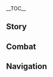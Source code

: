 {{CharacterTabs}}
{{LanguageTabs}}
{{Stub|1={{Meta/VO|tl=1|rm=1|Japanese}}}}
__TOC__
==Story==
{{VO/Story
|character           = {{ROOTPAGENAME}}
|language            = ja
|name                = ディオナ

|vo_01_01_title      = 初めまして…
|vo_01_01_subtitle   = Hello
|vo_01_01_file       = VO_{language}{character} Hello.ogg
|vo_01_01_tx         = 「キャッツテール」の看板バーテンダー、ディオナ。あたしのギャラはすっごく高いんだから…うん？あなた…お酒を飲みに来たわけじゃないの？んん…ど、どうしてもっていうなら…その誘い、受けてあげてもいいかな。
|vo_01_01_rm         = 
|vo_01_01_tl         = 

|vo_02_01_title      = 世間話・リラックス
|vo_02_01_subtitle   = Chat: Relax
|vo_02_01_file       = VO_{language}{character} Chat - Relax.ogg
|vo_02_01_tx         = ん～気持ちいい、体もほぐれてきた！
|vo_02_01_rm         = 
|vo_02_01_tl         = 
|vo_02_02_title      = 世間話・考え
|vo_02_02_subtitle   = Chat: Thinking
|vo_02_02_file       = VO_{language}{character} Chat - Thinking.ogg
|vo_02_02_tx         = トカゲのしっぽ、コショウ、星螺…「頭が炸裂しそうなまずいお酒」を作るにはまだ何かが足りない。
|vo_02_02_rm         = 
|vo_02_02_tl         = 
|vo_02_03_title      = 世間話・待ち合わせ
|vo_02_03_subtitle   = Chat: Waiting
|vo_02_03_file       = VO_{language}{character} Chat - Waiting.ogg
|vo_02_03_tx         = べ、別にあなたを待ってたわけじゃない。ちょうど休憩中だったの！
|vo_02_03_rm         = 
|vo_02_03_tl         = 

<!-- Weather -->
|vo_03_01_title      = 雨の日…
|vo_03_01_subtitle   = When It Rains
|vo_03_01_file       = VO_{language}{character} When It Rains.ogg
|vo_03_01_tx         = 雨は嫌い…部屋に入ろう。え？服が濡れたら面倒でしょ！水が怖いとかじゃないにゃ！
|vo_03_01_rm         = 
|vo_03_01_tl         = 
|vo_03_02_title      = 雷の日…
|vo_03_02_subtitle   = When Thunder Strikes
|vo_03_02_file       = VO_{language}{character} When Thunder Strikes.ogg
|vo_03_02_tx         = えっ！？…震えてにゃい！ない！…うぅ～…
|vo_03_02_rm         = 
|vo_03_02_tl         = 
|vo_03_03_title      = 雪の日・雪遊び
|vo_03_03_subtitle   = When It Snows: Playtime
|vo_03_03_file       = VO_{language}{character} When It Snows - Playtime.ogg
|vo_03_03_tx         = この冷たい感触、にゃっ…すごい、面白い！
|vo_03_03_rm         = 
|vo_03_03_tl         = 
|vo_03_04_title      = 雪の日・雪見
|vo_03_04_subtitle   = When It Snows: Viewing
|vo_03_04_file       = VO_{language}{character} When It Snows - Viewing.ogg
|vo_03_04_tx         = 真白な雪が風で舞ってる、きれい。隣、あたしの隣はまだ空いてるよ。
|vo_03_04_rm         = 
|vo_03_04_tl         = 
|vo_03_05_title      = 晴れの日…
|vo_03_05_subtitle   = When the Sun Is Out
|vo_03_05_file       = VO_{language}{character} When the Sun Is Out.ogg
|vo_03_05_tx         = ほら、日光浴に行こう…あ、あれ、行かないの？じゃあ、あたし一人でいくから…うー、最後の確認！ほんとに行かないの！？
|vo_03_05_rm         = 
|vo_03_05_tl         = 

|vo_04_01_title      = おはよう…
|vo_04_01_subtitle   = Good Morning
|vo_04_01_file       = VO_{language}{character} Good Morning.ogg
|vo_04_01_tx         = おはよう、棚にあるドジョウの塩漬けを持ってきて——よーし、今からモンドの酒造業を破壊するにゃ！
|vo_04_01_rm         = 
|vo_04_01_tl         = 
|vo_04_02_title      = こんにちは・奇妙な音
|vo_04_02_subtitle   = Good Afternoon: Strange Noises
|vo_04_02_file       = VO_{language}{character} Good Afternoon - Strange Noises.ogg
|vo_04_02_tx         = ～～～～ッ！な、なにも！なにも聞こえてにゃいよね！
|vo_04_02_rm         = 
|vo_04_02_tl         = 
|vo_04_03_title      = こんにちは・缶詰め
|vo_04_03_subtitle   = Good Afternoon: Canned Food
|vo_04_03_file       = VO_{language}{character} Good Afternoon - Canned Food.ogg
|vo_04_03_tx         = …このお魚の缶詰は、あたしが我慢してとっといたものなんだから。も、もう！こっち見ないで！ひ、一口…一口だけならあげる。
|vo_04_03_rm         = 
|vo_04_03_tl         = 
|vo_04_04_title      = こんばんは…
|vo_04_04_subtitle   = Good Evening
|vo_04_04_file       = VO_{language}{character} Good Evening.ogg
|vo_04_04_tx         = 失敗…またやらかしちゃった…みんな楽しそうに飲んでた、ううー…気休めならやめて、そんなのいらないから…
|vo_04_04_rm         = 
|vo_04_04_tl         = 
|vo_04_05_title      = おやすみ…
|vo_04_05_subtitle   = Good Night
|vo_04_05_file       = VO_{language}{character} Good Night.ogg
|vo_04_05_tx         = あなた、猫の暗視能力を持ってないでしょ、夜道は大丈夫なの？なんなら家まで送ってあげてもいいけど…えっ？街灯がある？…お、送るだなんて誰も言ってにゃいよ、ほら早く帰った帰った。
|vo_04_05_rm         = 
|vo_04_05_tl         = 

|vo_05_01_title      = ディオナ自身について…
|vo_05_01_subtitle   = About {character}
|vo_05_01_file       = VO_{language}{character} About {character}.ogg
|vo_05_01_tx         = 耳と尻尾はアクセサリーなんかじゃなくて、「カッツェレイン一族」の血統の象徴よ、あなた田舎者なの？その手…何をするつもり？うぅ…仕方ないわね、耳なら少しくらい触らせてやっても…でも尻尾、尻尾は絶対ダメだからにゃ！
|vo_05_01_rm         = 
|vo_05_01_tl         = 

|vo_06_01_title      = 飲み物について…
|vo_06_01_subtitle   = About Us: Drinks
|vo_06_01_file       = VO_{language}{character} About Us - Drinks.ogg
|vo_06_01_tx         = ノンアルコールドリンクが飲みたい？作るのは難しくないけど、意味が全くないでしょ。だって成功であれ失敗であれ、モンドの酒造業を破壊する目標とは関係ないもん。あたしは作らないよ。
|vo_06_01_rm         = 
|vo_06_01_tl         = 
|vo_06_02_title      = VIPルートについて…
|vo_06_02_subtitle   = About Us: VIP Channels
|vo_06_02_friendship = 6
|vo_06_02_file       = VO_{language}{character} About Us - VIP Channels.ogg
|vo_06_02_tx         = はい、これは「偉大なる夏日幻想憂鬱珊瑚気泡茶」だよ。暇つぶしに作ったの…人気商品？行列ができる一品？なに言ってるの、し、知らにゃい！
|vo_06_02_rm         = 
|vo_06_02_tl         = 
|vo_06_03_title      = 話し相手の需要について…
|vo_06_03_subtitle   = About Us: The Need to Chat
|vo_06_03_friendship = 6
|vo_06_03_file       = VO_{language}{character} About Us - The Need to Chat.ogg
|vo_06_03_tx         = う～…えっと…もしあなたが寂しくなったら、あたしが相手してあげてもいいよ。あたし色んなこと知ってるよ！良い…なんだっけ、良い話し相手になれるんだから！うんうん、だから、もっとあたしと喋ってよ…
|vo_06_03_rm         = 
|vo_06_03_tl         = 
|vo_06_04_title      = 好奇心について…
|vo_06_04_subtitle   = About Us: Curiosity
|vo_06_04_friendship = 6
|vo_06_04_file       = VO_{language}{character} About Us - Curiosity.ogg
|vo_06_04_tx         = なになに、あなた何持ってるの？ちょっと見せて！もしかしてこれを入れたらすごーくまずいお酒が作れるかも…え？なーんだ、ちょっと変わったキノコか、つまんないの。
|vo_06_04_rm         = 
|vo_06_04_tl         = 

|vo_07_01_title      = 「神の目」について・遺伝
|vo_07_01_subtitle   = About the [[Vision]]: Heirloom
|vo_07_01_friendship = 3
|vo_07_01_file       = VO_{language}{character} About the Vision - Heirloom.ogg
|vo_07_01_tx         = あたしの「神の目」の由来？フン、これはカッツェレイン一族の遺伝だよ…へ？ドゥラフさんは神の目を持ってないって？えっと——バレたにゃ！！
|vo_07_01_rm         = 
|vo_07_01_tl         = 
|vo_07_02_title      = 「神の目」について・由来
|vo_07_02_subtitle   = About the [[Vision]]: Origin
|vo_07_02_friendship = 5
|vo_07_02_file       = VO_{language}{character} About the Vision - Origin.ogg
|vo_07_02_tx         = なんで教えなきゃいけないのよ！ふん…まあいいわ、そんなにしつこく聞くなら…友達だし教えてあげる。あの日、狩猟に出たパパは危うく大変な目に遭うとこだった。大雨の中、あたしはパパを救い出すこと以外何も考えてなかった…はい！おわりっ！もういいでしょ！
|vo_07_02_rm         = 
|vo_07_02_tl         = 
|vo_07_03_title      = シェアしたいこと…
|vo_07_03_subtitle   = Something to Share
|vo_07_03_file       = VO_{language}{character} Something to Share.ogg
|vo_07_03_tx         = ドラゴンスパインには珍しい品種の花が咲いてるかな。「致命的な苦味を持つ」花とか「少量だけでも唇が痺れる」花とか。いっぱい採って！それで、ククク…
|vo_07_03_rm         = 
|vo_07_03_tl         = 
|vo_07_04_title      = 興味のあること…
|vo_07_04_subtitle   = Interesting Things
|vo_07_04_file       = VO_{language}{character} Interesting Things.ogg
|vo_07_04_tx         = あたし…蝶々を捕まえる腕は一流だにゃ！ばっ、違うわよ！——お酒に入れてまずくするために捕まえるの！飼い猫なんかと一緒にしないでほしいにゃ！
|vo_07_04_rm         = 
|vo_07_04_tl         = 

|vo_08_01_title      = ディルックについて…
|vo_08_01_subtitle   = About [[Diluc]]
|vo_08_01_friendship = 4
|vo_08_01_file       = VO_{language}{character} About Diluc.ogg
|vo_08_01_tx         = アイツ…ディルックはあたしが一番嫌いなやつ！ディルックさえいなくなればモンドの酒造業もなくなるのに。モンドの酒造業がなければ、パパもお酒を飲まなくなる…そしたら、もっとあたしと一緒にいてくれ…な、なんでもにゃい…！
|vo_08_01_rm         = 
|vo_08_01_tl         = 
|vo_08_02_title      = ガイアについて…
|vo_08_02_subtitle   = About [[Kaeya]]
|vo_08_02_friendship = 4
|vo_08_02_file       = VO_{language}{character} About Kaeya.ogg
|vo_08_02_tx         = あたしのことを守ってくれるあのガイアまであたしの嫌いな酒が好きなの！そう、あのいつもニコニコしゃべる人だよ！一旦飲み始めたら止まらないんだから。ったく！
|vo_08_02_rm         = 
|vo_08_02_tl         = 
|vo_08_03_title      = ウェンティについて…
|vo_08_03_subtitle   = About [[Venti]]
|vo_08_03_friendship = 4
|vo_08_03_file       = VO_{language}{character} About Venti.ogg
|vo_08_03_tx         = ウェンティ？よく知らない。でも吟遊詩人と言えば、酔っぱらいと歌ったり場を盛り上げたりする人たちだよね？じゃあ嫌い！嫌い嫌い大嫌い…
|vo_08_03_rm         = 
|vo_08_03_tl         = 
|vo_08_04_title      = バーバラについて…
|vo_08_04_subtitle   = About [[Barbara]]
|vo_08_04_friendship = 4
|vo_08_04_file       = VO_{language}{character} About Barbara.ogg
|vo_08_04_tx         = バーバラさんのファンは、みんな優しくて良い人だよ…羨ましいな…なんであたしのファンはおっさんだらけなの。う～やだ…もう、もぉ～いい！
|vo_08_04_rm         = 
|vo_08_04_tl         = 
|vo_08_05_title      = ジンについて…
|vo_08_05_subtitle   = About [[Jean]]
|vo_08_05_friendship = 4
|vo_08_05_file       = VO_{language}{character} About Jean.ogg
|vo_08_05_tx         = 騎士団の代理団長、う～ん…お酒を飲まないちゃんとした大人だね…そういった人はめったにいないけど、でもなんか真面目過ぎる。っていうか、騎士団のみんなはあたしに過保護すぎない？
|vo_08_05_rm         = 
|vo_08_05_tl         = 
|vo_08_06_title      = アルベドについて…
|vo_08_06_subtitle   = About [[Albedo]]
|vo_08_06_friendship = 4
|vo_08_06_file       = VO_{language}{character} About Albedo.ogg
|vo_08_06_tx         = 首席錬金術師様？んん…どうやっても美味しいお酒を作っちゃうこのあたしの体質を…彼なら解明できないかな…
|vo_08_06_rm         = 
|vo_08_06_tl         = 
|vo_08_07_title      = リサについて…
|vo_08_07_subtitle   = About [[Lisa]]
|vo_08_07_friendship = 4
|vo_08_07_file       = VO_{language}{character} About Lisa.ogg
|vo_08_07_tx         = リサ姉さんはすっごく良い人！すごく優しいよね！なのにお姉さんもお酒を飲むんだよ！ううう…なんでよ…モンドはもう救いようがないにゃ…
|vo_08_07_rm         = 
|vo_08_07_tl         = 
|vo_08_08_title      = 香菱について…
|vo_08_08_subtitle   = About [[Xiangling]]
|vo_08_08_friendship = 4
|vo_08_08_file       = VO_{language}{character} About Xiangling.ogg
|vo_08_08_tx         = 香菱に「口当たりが最悪な食べ物の組み合わせ」を教えてもらったことがあるの。作ったら絶対にまずいよって、彼女は太鼓判を押してたけど…全然、全然ダメだった。「おかわり」って単語をあたしは猫耳にたこができるくらい聞いたにゃ！もう…
|vo_08_08_rm         = 
|vo_08_08_tl         = 
|vo_08_09_title      = クレーについて…
|vo_08_09_subtitle   = About [[Klee]]
|vo_08_09_friendship = 4
|vo_08_09_file       = VO_{language}{character} About Klee.ogg
|vo_08_09_tx         = クレーちゃんが遊びに来る時は、いつも店から離れたところに連れていくの。お酒と爆弾…本当に危ないにゃ！…モンドの酒造業を破壊するにしても、あたしは正々堂々とやるんだから！
|vo_08_09_rm         = 
|vo_08_09_tl         = 
|vo_08_10_title      = 父について…
|vo_08_10_subtitle   = About [[Draff|Her Father]]
|vo_08_10_friendship = 4
|vo_08_10_file       = VO_{language}{character} About Her Father.ogg
|vo_08_10_tx         = パパはあたしが一番尊敬してる人！パパは一番すごい！でも…お酒を飲んだパパは、うう…ああ——やっぱり早くモンドの酒造業を終わらせないと！もうおしゃべりの時間はおわりにゃ！
|vo_08_10_rm         = 
|vo_08_10_tl         = 

|vo_09_01_title      = ディオナを知る・１
|vo_09_01_subtitle   = More About {character}: I
|vo_09_01_file       = VO_{language}{character} More About {character} - 01.ogg
|vo_09_01_tx         = 「バーテンダー」は忙しい身だから！たとえ勤務時間じゃなくてもレシピの研究をするの。だから用事がないなら邪魔しないで。
|vo_09_01_rm         = 
|vo_09_01_tl         = 
|vo_09_02_title      = ディオナを知る・２
|vo_09_02_subtitle   = More About {character}: II
|vo_09_02_friendship = 3
|vo_09_02_file       = VO_{language}{character} More About {character} - 02.ogg
|vo_09_02_tx         = あなたまで…あの嫌な酔っぱらいたちみたいに、あたしに猫のマネをしてほしいとか思ってないよね？やだ、絶対やだからね。あたしは耳をピクピクさせたり、伸びをしたりするペットじゃないの！あたしは…そう、あたしは…「酒造業キラー」にゃ！
|vo_09_02_rm         = 
|vo_09_02_tl         = 
|vo_09_03_title      = ディオナを知る・３
|vo_09_03_subtitle   = More About {character}: III
|vo_09_03_friendship = 4
|vo_09_03_file       = VO_{language}{character} More About {character} - 03.ogg
|vo_09_03_tx         = なんであたしが「酒造業キラー」から「キャッツテール」の看板バーテンダーになったかって？あ、あなたわざと聞いてるでしょ！あたしをバカにしてるの？うう～…あなた嫌い！もうドリンク作ってやんない、水もあげない！
|vo_09_03_rm         = 
|vo_09_03_tl         = 
|vo_09_04_title      = ディオナを知る・４
|vo_09_04_subtitle   = More About {character}: IV
|vo_09_04_friendship = 5
|vo_09_04_file       = VO_{language}{character} More About {character} - 04.ogg
|vo_09_04_tx         = も、もうあたしを怒らせないでよね。いくらあたしが寛容だからって、何をやってもいいわけじゃないんだから！警告しとく、あたしは怒ったら噛むから！にゃ！にゃ！あなたには噛まないかもしれないけど…
|vo_09_04_rm         = 
|vo_09_04_tl         = 
|vo_09_05_title      = ディオナを知る・５
|vo_09_05_subtitle   = More About {character}: V
|vo_09_05_friendship = 6
|vo_09_05_file       = VO_{language}{character} More About {character} - 05.ogg
|vo_09_05_tx         = あたしとあなた…もう親友でしょ、ね？あたし少しだけ覚えてる…昔もこんな友達がいた。でもあれは夢だったのかもって…ちょっと手を貸して、はむ、うん…暖かい。ペロペロ、これでよし、夢になって無くならないように…
|vo_09_05_rm         = 
|vo_09_05_tl         = 

|vo_10_01_title      = ディオナの趣味…
|vo_10_01_subtitle   = {character}'s Hobbies
|vo_10_01_file       = VO_{language}{character} Hobbies.ogg
|vo_10_01_tx         = あたしは狩りが好き。獲物を追い詰めれるのがあたしの強みなの！でも外は危ないから、頼もしい大人が一緒にいないと森には入っちゃダメだってパパに言われた。あなた、頼もしい大人だよね？
|vo_10_01_rm         = 
|vo_10_01_tl         = 
|vo_10_02_title      = ディオナの悩み…
|vo_10_02_subtitle   = {character}'s Troubles
|vo_10_02_file       = VO_{language}{character} Troubles.ogg
|vo_10_02_tx         = むぅ…どうすればまずいお酒を作れるのかな…期待してたあの悪夢のような配合——「醤油牛乳絶雲の唐辛子と蒲公英の種の特製ドリンク」でも「ディオナちゃんまた腕が上がったな」って褒められた。うう…でも負けない…
|vo_10_02_rm         = 
|vo_10_02_tl         = 
|vo_10_03_title      = 好きな食べ物…
|vo_10_03_subtitle   = Favorite Food
|vo_10_03_file       = VO_{language}{character} Favorite Food.ogg
|vo_10_03_tx         = お魚が好き！主食としてのお魚…パパがさばいたお魚！でも…おつまみとしてのお魚は嫌い、あれはお魚への冒涜にゃ！
|vo_10_03_rm         = 
|vo_10_03_tl         = 
|vo_10_04_title      = 嫌いな食べ物…
|vo_10_04_subtitle   = Least Favorite Food
|vo_10_04_file       = VO_{language}{character} Least Favorite Food.ogg
|vo_10_04_tx         = ニンジン、ジャガイモ、タマネギ、トマト…ああいうのは味があんまり好きじゃない。だってあたし、野菜が嫌いなんだもん！
|vo_10_04_rm         = 
|vo_10_04_tl         = 

<!-- Receiving a Gift -->
|vo_11_01_title      = 贈り物を受け取る·1
|vo_11_01_subtitle   = Receiving a Gift: I
|vo_11_01_file       = VO_{language}{character} Receiving a Gift - 01.ogg
|vo_11_01_tx         = 美味しい…その、ただ聞いてみるだけだけど、また作ってくれる？
|vo_11_01_rm         = 
|vo_11_01_tl         = 

|vo_11_02_title      = 贈り物を受け取る·2
|vo_11_02_subtitle   = Receiving a Gift: II
|vo_11_02_file       = VO_{language}{character} Receiving a Gift - 02.ogg
|vo_11_02_tx         = 美味しいものを食べさせてくれたからって、あたしがすりすりするとか思ってないよね…
|vo_11_02_rm         = 
|vo_11_02_tl         = 

|vo_11_03_title      = 贈り物を受け取る·3
|vo_11_03_subtitle   = Receiving a Gift: III
|vo_11_03_file       = VO_{language}{character} Receiving a Gift - 03.ogg
|vo_11_03_tx         = もう…あたしは道端の野良猫じゃにゃいんだからね！
|vo_11_03_rm         = 
|vo_11_03_tl         = 

|vo_12_01_title      = 誕生日…
|vo_12_01_subtitle   = Birthday
|vo_12_01_file       = VO_{language}{character} Birthday.ogg
|vo_12_01_tx         = フライドフィッシュとあたしの特製ソースだよ、どーぞ。<br />…変なものなんか入れてないにゃ！あたしが本気を出せば美味しくできるんだから、一口食べたら感想をちょうだい！<br />あ、うっ…さ、最初に言うべきだったにゃ…えっと、その、お誕生日おめでとう。
|vo_12_01_rm         = 
|vo_12_01_tl         = 

|vo_13_01_title      = 突破した感想・起
|vo_13_01_subtitle   = Feelings About Ascension: Intro
|vo_13_01_ascension  = 1
|vo_13_01_file       = VO_{language}{character} Feelings About Ascension - 01.ogg
|vo_13_01_tx         = 猫の目は、暗闇の中でも全ての獲物を捉える！
|vo_13_01_rm         = 
|vo_13_01_tl         = 
|vo_13_02_title      = 突破した感想・承
|vo_13_02_subtitle   = Feelings About Ascension: Building Up
|vo_13_02_ascension  = 2
|vo_13_02_file       = VO_{language}{character} Feelings About Ascension - 02.ogg
|vo_13_02_tx         = 猫の耳は、どんなに小さな足音でも聞くことができる。
|vo_13_02_rm         = 
|vo_13_02_tl         = 
|vo_13_03_title      = 突破した感想・転
|vo_13_03_subtitle   = Feelings About Ascension: Climax
|vo_13_03_ascension  = 4
|vo_13_03_file       = VO_{language}{character} Feelings About Ascension - 03.ogg
|vo_13_03_tx         = 猫の四肢は、テイワットで最も高い木にも登れる！
|vo_13_03_rm         = 
|vo_13_03_tl         = 
|vo_13_04_title      = 突破した感想・結
|vo_13_04_subtitle   = Feelings About Ascension: Conclusion
|vo_13_04_ascension  = 6
|vo_13_04_file       = VO_{language}{character} Feelings About Ascension - 04.ogg
|vo_13_04_tx         = 猫の鼻は、親しくて好きな人の匂いが分かる…えっ！？聞き間違いよ！あたしがそんなことを言うわけないにゃ…フン…
|vo_13_04_rm         = 
|vo_13_04_tl         = 
}}

==Combat==
{{Combat VO
|character           = {{ROOTPAGENAME}}
|language            = ja
|skill_1_tx          = ほー…やっ！
|skill_1_tl          = 
|skill_1_rm          = Hoo... ya'!
|skill_2_tx          = よいしょ——
|skill_2_tl          = 
|skill_2_rm          = Yoisho{{lmdash}}
|skill_3_tx          = ターゲットロックオン。
|skill_3_tl          = 
|skill_3_rm          = Tagetto rokku on.
|skill_4_tx          = ''(Hold)'' 攻守兼備。
|skill_4_tl          = 
|skill_4_rm          = 
|skill_5_tx          = ''(Hold)'' 捕まえたにゃ！
|skill_5_tl          = 
|skill_5_rm          = Tsukamaetanya!
|skill_6_tx          = ''(Hold)'' あたしを甘く見ないで！
|skill_6_tl          = 
|skill_6_rm          = Atashi wo amaku minai de!
|skill_7_file        = Elemental Skill 2 01
|skill_7_actual_tx   = {{tx}}
|skill_7_actual_rm   = 
|skill_7_actual_tl   = 
|skill_8_file        = Elemental Skill 2 02
|skill_8_actual_tx   = {{tx}}
|skill_8_actual_rm   = 
|skill_8_actual_tl   = 
|skill_9_file        = Elemental Skill 2 03
|burst_1_tx          = ディオナの特製ドリンクにゃ！
|burst_1_tl          = 
|burst_1_rm          = Diona no tokusei dorinku nya!
|burst_2_tx          = 飲みすぎだよ…ふん！
|burst_2_tl          = 
|burst_2_rm          = Nomisugi da yo... Fun!
|burst_3_tx          = 反省しなさい、酔っぱらいさん！
|burst_3_tl          = 
|burst_3_rm          = Hanseishinasai, yopparaisan!
|sprint-s_1_tx       = うー、すぐ行く。
|sprint-s_1_tl       = 
|sprint-s_1_rm       = 
|sprint-s_2_tx       = 出発、出発！
|sprint-s_2_tl       = 
|sprint-s_2_rm       = 
|sprint-s_3_actual_tx= {{tx}}
|sprint-s_3_actual_rm= 
|sprint-s_3_actual_tl= 
|sprint-s_4_file     = Sprint Start 04,Sprint Start 05
|sprint-e_1_tx       = ふ～
|sprint-e_1_tl       = 
|sprint-e_1_rm       = Fu~
|sprint-e_2_tx       = ふぅああ…
|sprint-e_2_tl       = 
|sprint-e_2_rm       = Fuuaa...
|glider_1_tx         = 飛べたぁ。
|glider_1_tl         = 
|glider_1_rm         = 
|glider_2_file       = Deploying Wind Glider 02,Deploying Wind Glider 03

|chest_1_tx          = お酒を不味くする材料出てきて！
|chest_1_tl          = 
|chest_1_rm          = 
|chest_2_tx          = キラキラしてる…つかみたいにゃ！
|chest_2_tl          = 
|chest_2_rm          = 
|chest_3_tx          = 宝箱に何が入ってるか気ににゃる！
|chest_3_tl          = 
|chest_3_rm          = 
|low-hp_1_tx         = 負けないにゃ！
|low-hp_1_tl         = 
|low-hp_1_rm         = 
|low-hp_2_tx         = シャァー…シャァー！
|low-hp_2_tl         = 
|low-hp_2_rm         = Shaaa... shaaa!
|low-hp_3_tx         = 勝負はまだついてないから！
|low-hp_3_tl         = 
|low-hp_3_rm         = 

|fallen_1_tx         = さけ…くさい…
|fallen_1_tl         = 
|fallen_1_rm         = Sake... kusai...
|fallen_2_tx         = 泉の精霊…行かないで…
|fallen_2_tl         = 
|fallen_2_rm         = 
|fallen_3_tx         = 目が…開けられない…
|fallen_3_tl         = 
|fallen_3_rm         = 
|hit-l_1_file        = Light Hit Taken 02
|hit-l_1_tx          = よけられなかった…
|hit-l_1_tl          = 
|hit-l_1_rm          = 
|hit-l_2_file        = Light Hit Taken 01,Light Hit Taken 03,Light Hit Taken 04,Light Hit Taken 05,Light Hit Taken 06
|hit-h_1_file        = Heavy Hit Taken 02
|hit-h_1_tx          = どこから？
|hit-h_1_tl          = 
|hit-h_1_rm          = Doko kara?
|hit-h_2_file        = Heavy Hit Taken 03
|hit-h_2_actual_tx   = {{tx}}
|hit-h_2_actual_rm   = 
|hit-h_2_actual_tl   = 
|hit-h_3_file        = Heavy Hit Taken 01,Heavy Hit Taken 04,Heavy Hit Taken 05,Heavy Hit Taken 06
|join_1_tx           = 狩り開始！
|join_1_tl           = 
|join_1_rm           = 
|join_2_tx           = やっぱりあたしがいなきゃだめだね！
|join_2_tl           = 
|join_2_rm           = 
|join_3_tx           = フン、あたしに任せなさい。
|join_3_tl           = 
|join_3_rm           = 
|idle_1_file         = Standby 01,Standby 02
|idle_1_actual_tl    = 
|idle_1_actual_rm    = 
|atk-l_1_file        = Light Attack 01,Light Attack 02,Light Attack 03,Light Attack 04,Light Attack 05,Light Attack 06,Light Attack 07
|atk-m_1_file        = Mid Attack 01,Mid Attack 02,Mid Attack 03
|atk-h_1_file        = Heavy Attack 01,Heavy Attack 02,Heavy Attack 03
|climb_1_file        = Climbing 01,Climbing 02,Climbing 03,Climbing 04,Climbing 05
|climb-b_1_file      = Climbing Breath 01,Climbing Breath 02,Climbing Breath 03
|jump_1_file         = Jumping 01,Jumping 02,Jumping 03,Jumping 04,Jumping 05
}}
<!--
Copy paste the following line in any section that does not have any voice files, change the X for the section's title:
'''{{ROOTPAGENAME}} does not feature any X Voice-Overs'''
-->

==Navigation==
{{Character Navbox|link type=vo-ja}}